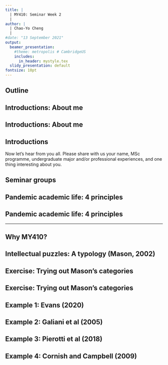 ```yaml
---
title: |
  | MY410: Seminar Week 2
  |
author: |
  | Chao-Yo Cheng
  |
#date: "13 September 2021"
output:
  beamer_presentation:
    #theme: metropolis # CambridgeUS
    includes:
      in_header: mystyle.tex
  slidy_presentation: default
fontsize: 10pt
---
```


## Outline

\begin{itemize}
  \item Introductions.
  \item Practicalities and ''ground rules.''
  \begin{itemize}
    \item Principles for academic life during the pandemic.
    \item Why MY410?
  \end{itemize}
  \item Exercise: Intellectual puzzles.
\end{itemize}

## Introductions: About me

\begin{itemize}
  \item Education and professional experiences
  \begin{itemize}
    \item Undergraduate studies in Taiwan (2003-2008), Hong Kong (2005-2006) and Galway, Ireland (2007).
    \item MA and PhD in political science from New York and Los Angeles (2011 and 2019). 
    \item Postdoctoral researcher in political science and computational social science, Tsinghua (2019-2020).
    \item Fellow in international development and methodology, LSE (2020-present).
  \end{itemize}
  \item Research interests: Political economy of development and institutions in multi-ethnic societies.
  \item Research methods: Computational, qualitative, and quantitative.
\end{itemize}

## Introductions: About me

\begin{itemize}
  \item Energy poverty in rural India -- a large-scale household survey across six states (\textit{Nature Energy}, 2016).
  \item Election of criminal politicians and socioeconomic development in rural India (\textit{Studies in Comparative International Development}, 2019).
  \item Political representation and inequality in electricity supply in rural India (\textit{Journal of Public Policy}, 2021).
  \item Ethnic local autonomy and nation-state building in post-1949 China (book manuscript).
  \item Empowerment of ethnic minorities/indigenous groups and environmental conservation in China, Malaysia, and Indonesia (work in progress).
  \item Local politics of judicial reform and environmental governance in China: Evidence from court transcripts (work in progress).
\end{itemize}

## Introductions

Now let's hear from you all. \pause Please share with us your name, MSc programme, undergraduate major and/or professional experiences, and one thing interesting about you.

## Seminar groups

\begin{itemize}
  \item Our seminars are all at capacity – given student numbers, changing enrollments will be extremely hard.
  \vspace{0.2cm}
  \item If you have to move to another group temporarily (e.g., doctor’s appointment, need to self-isolate), please \textbf{email your seminar teacher and the teacher of the group you wish to attend}.
  \vspace{0.2cm}
  \item Attendance is compulsory. We take registers at each seminar. \textbf{If you have to temporarily move seminar, let your teachers know, and you’ll be marked present}.
\end{itemize}

## Pandemic academic life: 4 principles

\begin{itemize}
  \item \textbf{Active learning}. Keep in mind that our pedagogy is founded on \textit{interactive} learning.
  \begin{small}
  \begin{itemize}
    \item Come to seminars, having: (1) Watched the lecture videos; (2) participated in the lecture discussions; (3) completed the readings or other preparation for the week.
    \item In class, be ready to: (1) Discuss with your peers and (2) feed back to the plenary. 
  \end{itemize}
  \end{small}
  \item \textbf{Stability with flexibility}. We aim for stability, but acknowledge the need for flexibility.
\end{itemize}

## Pandemic academic life: 4 principles

\begin{itemize}
  \item \textbf{Good communication}. We want to make this \textit{fantastic}: Please be your own best advocate and give us feedback and constructive suggestions!
  \begin{small}
  \begin{itemize}
    \item Course forum: Questions? Others will have them too. Put them on \textbf{Moodle}.
    \item Seminar slides: They will be updated on my \textbf{Github} page (\url{https://github.com/ccheng11/MY410}).
    \item Office hours: Book on \textbf{Student Hub} (Tuesdays 12pm-2pm; CON 8.01) -- I want to meet you!
  \end{itemize}
  \end{small}
  \item \textbf{Safety}. We all want to keep you safe during your class but need to work collaboratively with you to make that happen!
\end{itemize}

---

\begin{figure}
\centering
\includegraphics[scale=0.42]{Figs/covid}
\end{figure}
\begin{center}
\url{https://info.lse.ac.uk/coronavirus-response}
\end{center}

## Why MY410?

\begin{itemize}
  \item Why do you need MY410?
  \item What does MY410 do (and doesn't do)?
  \item What would you like to get out of MY410?
\end{itemize}

## Intellectual puzzles: A typology (Mason, 2002)

\begin{itemize}
  \item Developmental puzzle.
  \item Mechanical puzzles.
  \item Comparative puzzles.
  \item Causal/predictive puzzles.
\end{itemize}

## Exercise: Trying out Mason's categories

\begin{itemize}
  \item Read the abstracts.
  \item State the puzzle addressed by each one and \textbf{explain your choice in your own words}.
  \item Classify each article into one (or more) of Mason's categories.
\end{itemize}

## Exercise: Trying out Mason's categories

\begin{figure}
\centering
\includegraphics[scale=0.35]{Figs/mason}
\end{figure}
\begin{center}
\begin{scriptsize}
Mason, J. 2002. \textit{Qualitative researching} (2nd). London: Sage, p.18.
\end{scriptsize}
\end{center}

## Example 1: Evans (2020)

\begin{figure}
\centering
\includegraphics[scale=0.4]{Figs/ex1}
\end{figure}

## Example 2: Galiani et al (2005)

\begin{figure}
\centering
\includegraphics[scale=0.4]{Figs/ex2}
\end{figure}

## Example 3: Pierotti et al (2018)

\begin{figure}
\centering
\includegraphics[scale=0.4]{Figs/ex3}
\end{figure}

## Example 4: Cornish and Campbell (2009)

\begin{figure}
\centering
\includegraphics[scale=0.4]{Figs/ex4}
\end{figure}
